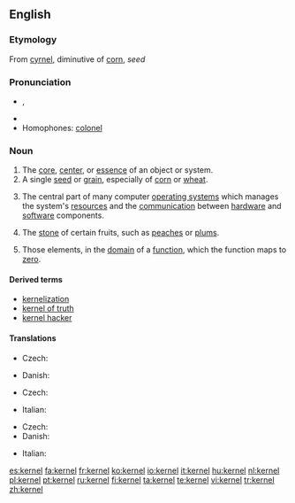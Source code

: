 {{wikipedia|dab=kernel}}
==English==

===Etymology===
From {{OE.}} [[cyrnel]], diminutive of [[corn]], ''seed''

===Pronunciation===
* {{IPA|/ˈkɜːnəl/ (''UK'') ''or'' /ˈkɝnəl/ (''US'')}}, {{SAMPA|/"k3:n@l/</tt> (''UK'') ''or'' <tt>/"k3`n@l/</tt> (''US'')<tt>}}
* {{rhymes|ɜː(r)nəl}}
* Homophones: [[colonel]]

===Noun===
{{en-noun}}

# The [[core]], [[center]], or [[essence]] of an object or system.
# A single [[seed]] or [[grain]], especially of [[corn]] or [[wheat]].
# {{computing}} The central part of many computer [[operating system]]s which manages the system's [[resource]]s and the [[communication]] between [[hardware]] and [[software]] components.
# {{context|US}} The [[stone]] of certain fruits, such as [[peach]]es or [[plum]]s.
# {{algebra}} Those elements, in the [[domain]] of a [[function]], which the function maps to [[zero]].

====Derived terms====
* [[kernelization]]
* [[kernel of truth]]
* [[kernel hacker]]

====Translations====
{{trans-top|central part of many computer operating systems}}
* Czech: {{t-|cs|jádro|n}}
{{trans-mid}}
* Danish: {{t|da|kerne|c}}
{{trans-bottom}}

{{trans-top|stone of certain fruits, such as peaches or plums}}
* Czech: {{t-|cs|pecka|f}}
{{trans-mid}}
* Italian: {{t+|it|nocciolo|m}}
{{trans-bottom}}

{{trans-top|(algebra) set of elements mapped to zero}}
* Czech: {{t-|cs|jádro|n}}
* Danish: {{t|da|kerne|c}}
{{trans-mid}}
* Italian: {{t+|it|nucleo|m}}
{{trans-bottom}}

[[es:kernel]]
[[fa:kernel]]
[[fr:kernel]]
[[ko:kernel]]
[[io:kernel]]
[[it:kernel]]
[[hu:kernel]]
[[nl:kernel]]
[[pl:kernel]]
[[pt:kernel]]
[[ru:kernel]]
[[fi:kernel]]
[[ta:kernel]]
[[te:kernel]]
[[vi:kernel]]
[[tr:kernel]]
[[zh:kernel]]